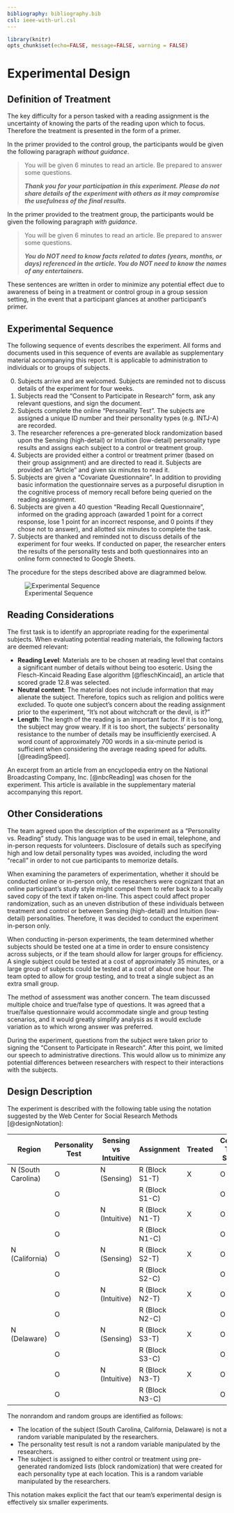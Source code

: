 ```yaml
---
bibliography: bibliography.bib
csl: ieee-with-url.csl
---
```


```r
library(knitr)
opts_chunk$set(echo=FALSE, message=FALSE, warning = FALSE)
```

# Experimental Design

## Definition of Treatment

The key difficulty for a person tasked with a reading assignment is the uncertainty of knowing the parts of the reading upon which to focus. Therefore the treatment is presented in the form of a primer.

In the primer provided to the control group, the participants would be given the following paragraph *without guidance*.

> You will be given 6 minutes to read an article. Be prepared to answer some questions.
>
> ***Thank you for your participation in this experiment. Please do not share details of the experiment with others as it may compromise the usefulness of the final results.***

In the primer provided to the treatment group, the participants would be given the following paragraph *with guidance*.

> You will be given 6 minutes to read an article. Be prepared to answer some questions.
>
> ***You do NOT need to know facts related to dates (years, months, or days) referenced in the article. You do NOT need to know the names of any entertainers.***

These sentences are written in order to minimize any potential effect due to awareness of being in a treatment or control group in a group session setting, in the event that a participant glances at another participant's primer.

## Experimental Sequence

The following sequence of events describes the experiment. All forms and documents used in this sequence of events are available as supplementary material accompanying this report. It is applicable to administration to individuals or to groups of subjects.

0. Subjects arrive and are welcomed. Subjects are reminded not to discuss details of the experiment for four weeks.
1. Subjects read the "Consent to Participate in Research" form, ask any relevant questions, and sign the document.
2. Subjects complete the online "Personality Test". The subjects are assigned a unique ID number and their personality types (e.g. INTJ-A) are recorded.
3. The researcher references a pre-generated block randomization based upon the Sensing (high-detail) or Intuition (low-detail) personality type results and assigns each subject to a control or treatment group.
4. Subjects are provided either a control or treatment primer (based on their group assignment) and are directed to read it. Subjects are provided an “Article” and given six minutes to read it.
5. Subjects are given a "Covariate Questionnaire". In addition to providing basic information the questionnaire serves as a purposeful disruption in the cognitive process of memory recall before being queried on the reading assignment.
6. Subjects are given a 40 question "Reading Recall Questionnaire", informed on the grading approach (awarded 1 point for a correct response, lose 1 point for an incorrect response, and 0 points if they chose not to answer), and allotted six minutes to complete the task.
7. Subjects are thanked and reminded not to discuss details of the experiment for four weeks. If conducted on paper, the researcher enters the results of the personality tests and both questionnaires into an online form connected to Google Sheets.

The procedure for the steps described above are diagrammed below.

![Experimental Sequence](images/experimental_sequence.png)

## Reading Considerations

The first task is to identify an appropriate reading for the experimental subjects. When evaluating potential reading materials, the following factors are deemed relevant:

* **Reading Level**:  Materials are to be chosen at reading level that contains a significant number of details without being too esoteric. Using the Flesch-Kincaid Reading Ease algorithm [@fleschKincaid], an article that scored grade 12.8 was selected.
* **Neutral content**: The material does not include information that may alienate the subject. Therefore, topics such as religion and politics were excluded. To quote one subject’s concern about the reading assignment prior to the experiment, "It's not about witchcraft or the devil, is it?"
* **Length**: The length of the reading is an important factor. If it is too long,  the subject may grow weary. If it is too short, the subjects’ personality resistance to the number of details may be insufficiently exercised. A word count of approximately 700 words in a six-minute period is sufficient when considering the average reading speed for adults. [@readingSpeed].

An excerpt from an article from an encyclopedia entry on the National Broadcasting Company, Inc. [@nbcReading] was chosen for the experiment. This article is available in the supplementary material accompanying this report.

## Other Considerations

The team agreed upon the description of the experiment as a "Personality vs. Reading" study. This language was to be used in email, telephone, and in-person requests for volunteers. Disclosure of details such as specifying high and low detail personality types was avoided, including the word "recall" in order to not cue participants to memorize details.

When examining the parameters of experimentation, whether it should be conducted online or in-person only, the researchers were cognizant that an online participant's study style might compel them to refer back to a locally saved copy of the text if taken on-line. This aspect could affect proper randomization, such as an uneven distribution of these individuals between treatment and control or between Sensing (high-detail) and Intuition (low-detail) personalities. Therefore, it was decided to conduct the experiment in-person only.

When conducting in-person experiments, the team determined whether subjects should be tested one at a time in order to ensure consistency across subjects, or if the team should allow for larger groups for efficiency. A single subject could be tested at a cost of approximately 35 minutes, or a large group of subjects could be tested at a cost of about one hour. The team opted to allow for group testing, and to treat a single subject as an extra small group.

The method of assessment was another concern. The team discussed multiple choice and true/false type of questions. It was agreed that a true/false questionnaire would accommodate single and group testing scenarios, and it would greatly simplify analysis as it would exclude  variation as to which wrong answer was preferred.

During the experiment, questions from the subject were taken prior to signing the "Consent to Participate in Research". After this point, we limited our speech to administrative directions. This would allow us to minimize any potential differences between researchers with respect to their interactions with the subjects.

## Design Description

The experiment is described with the following table using the notation suggested by the Web Center for Social Research Methods [@designNotation]:

\newpage

| Region             | Personality Test | Sensing vs Intuitive | Assignment      | Treated | Collect Test Score |
|--------------------|------------------|----------------------|-----------------|---------|--------------------|
| N (South Carolina) | O                | N (Sensing)          | R (Block S1-T)  | X       | O                  |
|                    | O                |                      | R (Block S1-C)  |         | O                  |
|                    | O                | N (Intuitive)        | R (Block N1-T)  | X       | O                  |
|                    | O                |                      | R (Block N1-C)  |         | O                  |
| N (California)     | O                | N (Sensing)          | R (Block S2-T)  | X       | O                  |
|                    | O                |                      | R (Block S2-C)  |         | O                  |
|                    | O                | N (Intuitive)        | R (Block N2-T)  | X       | O                  |
|                    | O                |                      | R (Block N2-C)  |         | O                  |
| N (Delaware)       | O                | N (Sensing)          | R (Block S3-T)  | X       | O                  |
|                    | O                |                      | R (Block S3-C)  |         | O                  |
|                    | O                | N (Intuitive)        | R (Block N3-T)  | X       | O                  |
|                    | O                |                      | R (Block N3-C)  |         | O                  |

The nonrandom and random groups are identified as follows:

* The location of the subject (South Carolina, California, Delaware) is not a random variable manipulated by the researchers.
* The personality test result is not a random variable manipulated by the researchers.
* The subject is assigned to either control or treatment using pre-generated randomized lists (block randomization) that were created for each personality type at each location. This is a random variable manipulated by the researchers.

This notation makes explicit the fact that our team's experimental design is effectively six smaller experiments.